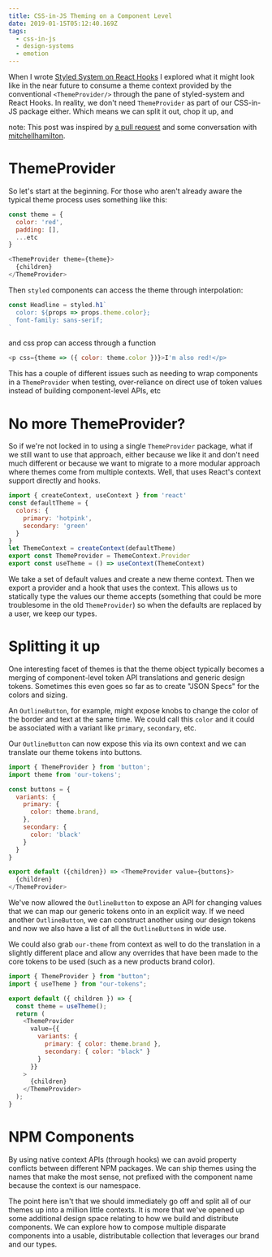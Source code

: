 ```yaml
---
title: CSS-in-JS Theming on a Component Level
date: 2019-01-15T05:12:40.169Z
tags:
  - css-in-js
  - design-systems
  - emotion
---
```

When I wrote [Styled System on React Hooks](/post/styled-system-on-react-hooks) I explored what it might look like in the near future to consume a theme context provided by the conventional `<ThemeProvider/>` through the pane of styled-system and React Hooks. In reality, we don't need `ThemeProvider` as part of our CSS-in-JS package either. Which means we can split it out, chop it up, and 

note: This post was inspired by [a pull request](https://github.com/emotion-js/emotion/pull/973) and some conversation with [mitchellhamilton](https://twitter.com/mitchellhamiltn).

# ThemeProvider

So let's start at the beginning. For those who aren't already aware the typical theme process uses something like this:

```js
const theme = {
  color: 'red',
  padding: [],
  ...etc
}

<ThemeProvider theme={theme}>
  {children}
</ThemeProvider>
```

Then `styled` components can access the theme through interpolation:

```js
const Headline = styled.h1`
  color: ${props => props.theme.color};
  font-family: sans-serif;
`
```

and css prop can access through a function

```js
<p css={theme => ({ color: theme.color })}>I'm also red!</p>
```

This has a couple of different issues such as needing to wrap components in a `ThemeProvider` when testing, over-reliance on direct use of token values instead of building component-level APIs, etc

# No more ThemeProvider?

So if we're not locked in to using a single `ThemeProvider` package, what if we still want to use that approach, either because we like it and don't need much different or because we want to migrate to a more modular approach where themes come from multiple contexts. Well, that uses React's context support directly and hooks.

```js
import { createContext, useContext } from 'react'
const defaultTheme = {
  colors: {
    primary: 'hotpink',
    secondary: 'green'
  }
}
let ThemeContext = createContext(defaultTheme)
export const ThemeProvider = ThemeContext.Provider
export const useTheme = () => useContext(ThemeContext)
```

We take a set of default values and create a new theme context. Then we export a provider and a hook that uses the context. This allows us to statically type the values our theme accepts (something that could be more troublesome in the old `ThemeProvider`) so when the defaults are replaced by a user, we keep our types.

# Splitting it up

One interesting facet of themes is that the theme object typically becomes a merging of component-level token API translations and generic design tokens. Sometimes this even goes so far as to create "JSON Specs" for the colors and sizing.

An `OutlineButton`, for example, might expose knobs to change the color of the border and text at the same time. We could call this `color` and it could be associated with a variant like `primary`, `secondary`, etc.

Our `OutlineButton` can now expose this via its own context and we can translate our theme tokens into buttons.

```js
import { ThemeProvider } from 'button';
import theme from 'our-tokens';

const buttons = {
  variants: {
    primary: {
      color: theme.brand,
    },
    secondary: {
      color: 'black'
    }
  }
}

export default ({children}) => <ThemeProvider value={buttons}>
  {children}
</ThemeProvider>
```

We've now allowed the `OutlineButton` to expose an API for changing values that we can map our generic tokens onto in an explicit way. If we need another `OutlineButton`, we can construct another using our design tokens and now we also have a list of all the `OutlineButton`s in wide use.

We could also grab `our-theme` from context as well to do the translation in a slightly different place and allow any overrides that have been made to the core tokens to be used (such as a new products brand color).

```js
import { ThemeProvider } from "button";
import { useTheme } from "our-tokens";

export default ({ children }) => {
  const theme = useTheme();
  return (
    <ThemeProvider
      value={{
        variants: {
          primary: { color: theme.brand },
          secondary: { color: "black" }
        }
      }}
    >
      {children}
    </ThemeProvider>
  );
}
```

# NPM Components

By using native context APIs (through hooks) we can avoid property conflicts between different NPM packages. We can ship themes using the names that make the most sense, not prefixed with the component name because the context is our namespace.

The point here isn't that we should immediately go off and split all of our themes up into a million little contexts. It is more that we've opened up some additional design space relating to how we build and distribute components. We can explore how to compose multiple disparate components into a usable, distributable collection that leverages our brand and our types.
